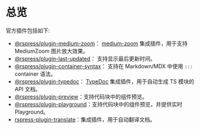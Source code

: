 # 总览

官方插件包括如下:

- [@rspress/plugin-medium-zoom](./medium-zoom)： [medium-zoom](https://github.com/francoischalifour/medium-zoom) 集成插件，用于支持 MediumZoom 图片放大效果。
- [@rspress/plugin-last-updated](./last-updated)： 支持显示最后更新时间。
- [@rspress/plugin-container-syntax](./container-syntax)： 支持在 Markdown/MDX 中使用 `:::` container 语法。
- [@rspress/plugin-typedoc](./typedoc)： [TypeDoc](https://github.com/TypeStrong/typedoc) 集成插件，用于自动生成 TS 模块的 API 文档。
- [@rspress/plugin-preview](./preview)：支持代码块中的组件预览。
- [@rspress/plugin-playground](./playground)：支持代码块中的组件预览，并提供实时 Playground。
- [rspress-plugin-translate](./translate)：集成插件，用于自动翻译文档。
